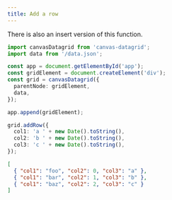 ```yaml
---
title: Add a row
---
```



There is also an insert version of this function.

<SandpackEditor>

```ts
import canvasDatagrid from 'canvas-datagrid';
import data from '/data.json';

const app = document.getElementById('app');
const gridElement = document.createElement('div');
const grid = canvasDatagrid({
  parentNode: gridElement,
  data,
});

app.append(gridElement);

grid.addRow({
  col1: 'a ' + new Date().toString(),
  col2: 'b ' + new Date().toString(),
  col3: 'c ' + new Date().toString(),
});
```

```json data.json
[
  { "col1": "foo", "col2": 0, "col3": "a" },
  { "col1": "bar", "col2": 1, "col3": "b" },
  { "col1": "baz", "col2": 2, "col3": "c" }
]
```

</SandpackEditor>
